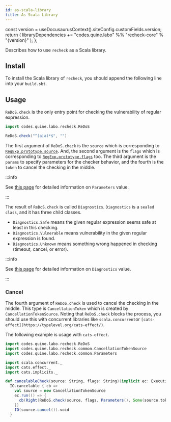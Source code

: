 ```yaml
---
id: as-scala-library
title: As Scala Library
---
```



  const version = useDocusaurusContext().siteConfig.customFields.version;
  return (
    <CodeBlock title="build.sbt" className="language-scala">
      libraryDependencies += "codes.quine.labo" %% "recheck-core" % "{version}"
    </CodeBlock>
  );
};

Describes how to use `recheck` as a Scala library.

## Install

To install the Scala library of `recheck`, you should append the following line into your `build.sbt`.

<SBTInstallCodeBlock />

## Usage

`ReDoS.check` is the only entry point for checking the vulnerability of regular expression.

```scala
import codes.quine.labo.recheck.ReDoS

ReDoS.check("^(a|a)*$", "")
```

The first argument of `ReDoS.check` is the `source` which is corresponding to [`RegExp.prototype.source`](https://developer.mozilla.org/en-US/docs/Web/JavaScript/Reference/Global_Objects/RegExp/source).
And, the second argument is the `flags` which is corresponding to [`RegExp.prototype.flags`](https://developer.mozilla.org/en-US/docs/Web/JavaScript/Reference/Global_Objects/RegExp/flags) too.
The third argument is the `params` to specify parameters for the checker behavior, and the fourth is the `token` to cancel the checking in the middle.

:::info

See [this page](parameters.md) for detailed information on `Parameters` value.

:::

The result of `ReDoS.check` is called `Diagnostics`.
`Diagnostics` is a `sealed class`, and it has three child classes.

- `Diagnostics.Safe` means the given regular expression seems safe at least in this checking.
- `Diagnostics.Vulnerable` means vulnerability in the given regular expression is found.
- `Diagnostics.Unknown` means something wrong happened in checking (timeout, cancel, or error).

:::info

See [this page](diagnostics.md) for detailed information on `Diagnostics` value.

:::

### Cancel

The fourth argument of `ReDoS.check` is used to cancel the checking in the middle.
This type is `CancellationToken` which is created by `CancellationTokenSource`.
Noting that `ReDoS.check` blocks the process, you should use this with concurrent libraries like `scala.concurrent`or `[cats-effect](https://typelevel.org/cats-effect/)`.

The following example is usage with `cats-effect`.

```scala
import codes.quine.labo.recheck.ReDoS
import codes.quine.labo.recheck.common.CancellationTokenSource
import codes.quine.labo.recheck.common.Parameters

import scala.concurrent._
import cats.effect._
import cats.implicits._

def cancelableCheck(source: String, flags: String)(implicit ec: ExecutionContext): IO[Diagnostics] =
  IO.cancelable { cb =>
    val source = new CancellationTokenSource
    ec.run(() => {
      cb(Right(ReDoS.check(source, flags, Parameters(), Some(source.token)))
    })
    IO(source.cancel()).void
  }
```
